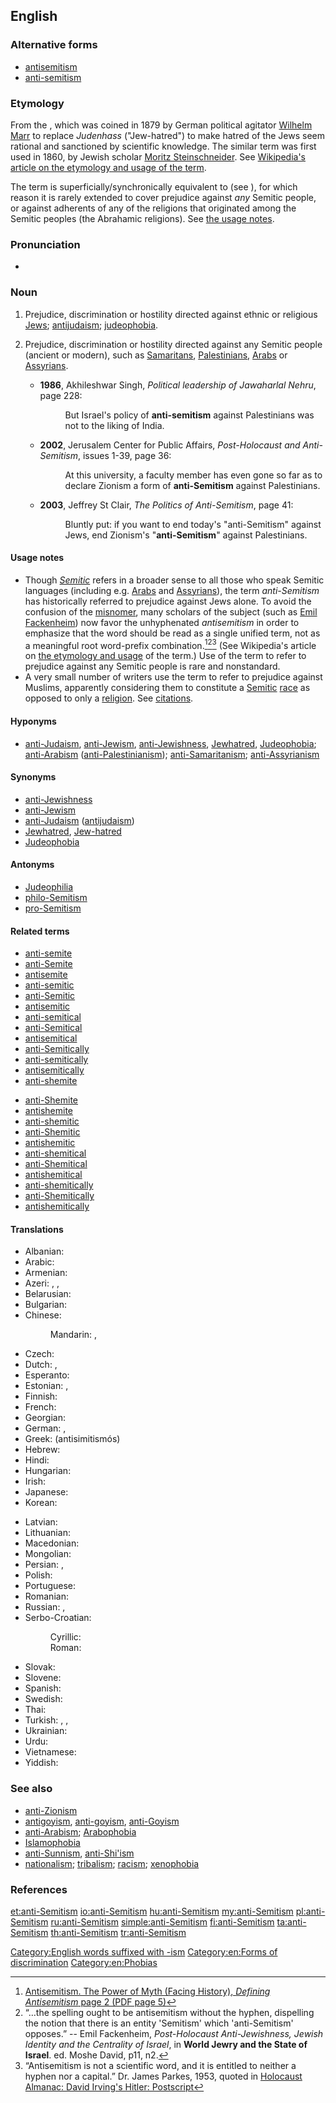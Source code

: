 ==English==
{{wikipedia}}

===Alternative forms===
* [[antisemitism]]
* [[anti-semitism]]

===Etymology===
From the {{etyl|de|en}} {{m|de|Antisemitismus}}, which was coined in 1879 by German political agitator [[w:Wilhelm Marr|Wilhelm Marr]] to replace ''Judenhass'' ("Jew-hatred") to make hatred of the Jews seem rational and sanctioned by scientific knowledge. The similar term {{m|de|antisemitisch||anti-semitic}} was first used in 1860, by Jewish scholar [[w:Moritz Steinschneider|Moritz Steinschneider]]. See [[w: Antisemitism#Etymology and usage|Wikipedia's article on the etymology and usage of the term]].

The term is superficially/synchronically equivalent to {{prefix|anti|Semitism|lang=en}} (see {{m|en|Semite}}), for which reason it is rarely extended to cover prejudice against ''any'' Semitic people, or against adherents of any of the religions that originated among the Semitic peoples (the Abrahamic religions). See [[#Usage_notes|the usage notes]].

===Pronunciation===
* {{IPA|/ˌæntɪˈsɛmɪˌtɪzəm/|/ˌæntiˈsɛmɪˌtɪzəm/|/ˌæntaɪˈsɛmɪˌtɪzəm/|lang=en}}

===Noun===
{{en-noun|head=[[anti-]][[Semitism]]}}

# {{lb|en|narrower sense}} Prejudice, discrimination or hostility directed against ethnic or religious [[Jew]]s; [[antijudaism]]; [[judeophobia]].
# {{lb|en|broader sense|rare|nonstandard}} Prejudice, discrimination or hostility directed against any Semitic people (ancient or modern), such as [[Samaritan]]s, [[Palestinian]]s, [[Arab]]s or [[Assyrians]].
#* '''1986''', Akhileshwar Singh, ''Political leadership of Jawaharlal Nehru'', page 228:
#*:  But Israel's policy of '''anti-semitism''' against Palestinians was not to the liking of India.
#* '''2002''', Jerusalem Center for Public Affairs, ''Post-Holocaust and Anti-Semitism'', issues 1-39, page 36:
#*: At this university, a faculty member has even gone so far as to declare Zionism a form of '''anti-Semitism''' against Palestinians.
#* '''2003''', Jeffrey St Clair, ''The Politics of Anti-Semitism'', page 41:
#*: Bluntly put: if you want to end today's "anti-Semitism" against Jews, end Zionism's "'''anti-Semitism'''" against Palestinians.

====Usage notes====
* Though ''[[Semitic]]'' refers in a broader sense to all those who speak Semitic languages (including e.g. [[w:Arab|Arabs]] and [[w:Assyrian people|Assyrians]]), the term ''anti-Semitism'' has historically referred to prejudice against Jews alone.  To avoid the confusion of the [[misnomer]], many scholars of the subject (such as [[w:Emil Fackenheim|Emil Fackenheim]]) now favor the unhyphenated ''antisemitism'' in order to emphasize that the word should be read as a single unified term, not as a meaningful root word-prefix combination.<ref>[http://www.facinghistory.org/campus/reslib.nsf/99ca830bb4f483948525717f005abfc7/2820f36c177cc758852571860065e8c2/$FILE/complete_antisemitism.pdf Antisemitism. The Power of Myth (Facing History), ''Defining Antisemitism'' page 2 (PDF page 5)]</ref><ref>“…the spelling ought to be antisemitism without the hyphen, dispelling the notion that there is an entity 'Semitism' which 'anti-Semitism' opposes.” -- Emil Fackenheim, ''Post-Holocaust Anti-Jewishness, Jewish Identity and the Centrality of Israel'', in '''World Jewry and the State of Israel'''. ed. Moshe David, p11, n2.</ref><ref>“Antisemitism is not a scientific word, and it is entitled to neither a hyphen nor a capital.” Dr.  James Parkes, 1953, quoted in [http://www.nizkor.org/ftp.cgi/people/i/irving.david/jackel/postscript-kirk-6 Holocaust Almanac: David Irving's Hitler: Postscript]</ref> (See Wikipedia's article on [[w: Antisemitism#Etymology and usage|the etymology and usage]] of the term.) Use of the term to refer to prejudice against any Semitic people is rare and nonstandard.
* A very small number of writers use the term to refer to prejudice against Muslims, apparently considering them to constitute a [[Semitic]] [[race]] as opposed to only a [[religion]]. See [[Citations:anti-Semitism|citations]].

====Hyponyms====
* {{sense|hostility directed against any Semitic people}} [[anti-Judaism]], [[anti-Jewism]], [[anti-Jewishness]], [[Jewhatred]], [[Judeophobia]]; [[anti-Arabism]] ([[anti-Palestinianism]]); [[anti-Samaritanism]]; [[anti-Assyrianism]]

====Synonyms====
* [[anti-Jewishness]]
* [[anti-Jewism]]
* [[anti-Judaism]] ([[antijudaism]])
* [[Jewhatred]], [[Jew-hatred]]
* [[Judeophobia]]

====Antonyms====
* [[Judeophilia]]
* [[philo-Semitism]]
* [[pro-Semitism]]

====Related terms====
{{rel-top|terms related ''anti-Semitism''}}
* [[anti-semite]]
* [[anti-Semite]]
* [[antisemite]]
* [[anti-semitic]]
* [[anti-Semitic]]
* [[antisemitic]]
* [[anti-semitical]]
* [[anti-Semitical]]
* [[antisemitical]]
* [[anti-Semitically]]
* [[anti-semitically]]
* [[antisemitically]]
* [[anti-shemite]]
{{rel-mid}}
* [[anti-Shemite]]
* [[antishemite]]
* [[anti-shemitic]]
* [[anti-Shemitic]]
* [[antishemitic]]
* [[anti-shemitical]]
* [[anti-Shemitical]]
* [[antishemitical]]
* [[anti-shemitically]]
* [[anti-Shemitically]]
* [[antishemitically]]
{{rel-bottom}}

====Translations====
{{trans-top|prejudice or hostility against Jews}}
* Albanian: {{t|sq|antisemitizëm}}
* Arabic: {{t|ar|مُعَادَاة اَلسَّامِيَّة|f|tr=muʿādāt as-sāmiyya}}
* Armenian: {{t|hy|հակասեմականություն|sc=Armn}}
* Azeri: {{t|az|antisemitizm}}, {{t|az|Yəhudi əleyhdarlığı}}, {{t|az|Yəhudi düşmənçiliyi}}
* Belarusian: {{t|be|антысеміты́зм|m|sc=Cyrl}}
* Bulgarian: {{t|bg|антисемити́зъм|m|sc=Cyrl}}
* Chinese:
*: Mandarin: {{t+|cmn|反猶太主義|sc=Hani}}, {{t|cmn|反犹太主义|tr=fǎn-Yóutài-zhǔyì|sc=Hani}}
* Czech: {{t|cs|antisemitismus|m}}
* Dutch: {{t|nl|anti-semitisme|n}}, {{t+|nl|jodenhaat|f}}
* Esperanto: {{t|eo|kontraŭjudismo}}
* Estonian: {{t|et|antisemitism}}, {{t|et|juudivaenulikkus}}
* Finnish: {{t|fi|anti-semitismi}}
* French: {{t+|fr|anti-sémitisme|m}}
* Georgian: {{t|ka|ანტისემიტიზმი|sc=Geor}}
* German: {{t+|de|Antisemitismus|m}}, {{t|de|Judenhass|m}}
* Greek: {{t+|el|αντισημιτισμός|m}} (antisimitismós)
* Hebrew: {{t+|he|אַנְטִישֵׁמִיּוּת|f|tr=antishémiyut}}
* Hindi: {{t|hi|यहूदी विरोधवाद|m|tr=yahūdī virodhavād|sc=Deva}}
* Hungarian: {{t+|hu|antiszemitizmus}}
* Irish: {{t|ga|frith-Sheimíteachas}}
* Japanese: {{t|ja|反ユダヤ主義|tr=han-Yudaya-shugi}}
* Korean: {{t|ko|반유대주의|tr=ban-yudaejuui|sc=Kore}}
{{trans-mid}}
* Latvian: {{t|lv|antisemītisms|m}}
* Lithuanian: {{t|lt|antisemitizmas|m}}
* Macedonian: {{t|mk|антисемити́зам|m|sc=Cyrl}}
* Mongolian: {{t|mn|антисемитизм|sc=Cyrl}}
* Persian: {{t|fa|یهودی‌ستیزی|tr=yahudi-setizi|sc=fa-Arab}}, {{t|fa|یهودستیزی|tr=yahud-setizi|sc=fa-Arab}}
* Polish: {{t+|pl|antysemityzm|m-in}}
* Portuguese: {{t+|pt|antissemitismo|m}}
* Romanian: {{t+|ro|antisemitism|n}}
* Russian: {{t+|ru|антисемити́зм|m}}, {{t+|ru|юдофо́бия|f}}
* Serbo-Croatian:
*: Cyrillic: {{t|sh|антисемитизам|m}}
*: Roman: {{t+|sh|antisemitizam|m}}
* Slovak: {{t|sk|antisemitizmus|m}}
* Slovene: {{t|sl|antisemitizem|m}}
* Spanish: {{t|es|antisemitismo|m}}
* Swedish: {{t+|sv|antisemitism|c}}
* Thai: {{t|th|การต่อต้านยิว|tr=gaan dtòr dtâan yiw|sc=Thai}}
* Turkish: {{t+|tr|antisemitizm}}, {{t|tr|Yahudi karşıtlığı}}, {{t|tr|Yahudi düşmanlığı}}
* Ukrainian: {{t+|uk|антисеміти́зм|m|sc=Cyrl}}
* Urdu: {{t|ur|ضد سامیت|tr=ḍid sāmīt|sc=ur-Arab}}
* Vietnamese: {{t|vi|chủ nghĩa bài Do Thái}}
* Yiddish: {{t|yi|אַנטיסעמיטיזם|m|tr=antisemitizm|sc=Hebr}}
{{trans-bottom}}

{{trans-top|prejudice or hostility against any other Semitic people}}
{{trans-mid}}
{{trans-bottom}}

===See also===
* [[anti-Zionism]]
* [[antigoyism]], [[anti-goyism]], [[anti-Goyism]]
* [[anti-Arabism]]; [[Arabophobia]]
* [[Islamophobia]]
* [[anti-Sunnism]], [[anti-Shi'ism]]
* [[nationalism]]; [[tribalism]]; [[racism]]; [[xenophobia]]

===References===
<references/>

[[Category:English words suffixed with -ism]]
[[Category:en:Forms of discrimination]]
[[Category:en:Phobias]]

[[et:anti-Semitism]]
[[io:anti-Semitism]]
[[hu:anti-Semitism]]
[[my:anti-Semitism]]
[[pl:anti-Semitism]]
[[ru:anti-Semitism]]
[[simple:anti-Semitism]]
[[fi:anti-Semitism]]
[[ta:anti-Semitism]]
[[th:anti-Semitism]]
[[tr:anti-Semitism]]